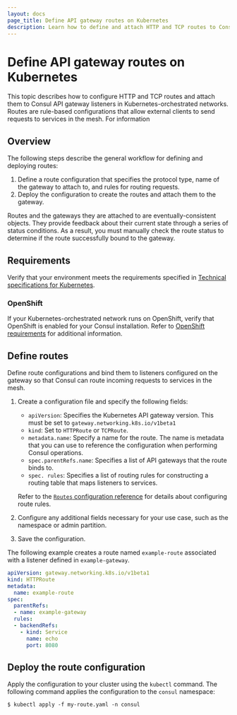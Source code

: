 ```yaml
---
layout: docs
page_title: Define API gateway routes on Kubernetes
description: Learn how to define and attach HTTP and TCP routes to Consul API gateway listeners in Kubernetes-orchestrated networks.
---
```


# Define API gateway routes on Kubernetes

This topic describes how to configure HTTP and TCP routes and attach them to Consul API gateway listeners in Kubernetes-orchestrated networks. Routes are rule-based configurations that allow external clients to send requests to services in the mesh. For information

## Overview

The following steps describe the general workflow for defining and deploying routes:

1. Define a route configuration that specifies the protocol type, name of the gateway to attach to, and rules for routing requests.
1. Deploy the configuration to create the routes and attach them to the gateway.

Routes and the gateways they are attached to are eventually-consistent objects. They provide feedback about their current state through a series of status conditions. As a result, you must manually check the route status to determine if the route successfully bound to the gateway.

## Requirements

Verify that your environment meets the requirements specified in [Technical specifications for Kubernetes](/consul/docs/north-south/api-gateway/k8s/tech-specs).

### OpenShift

If your Kubernetes-orchestrated network runs on OpenShift, verify that OpenShift is enabled for your Consul installation. Refer to [OpenShift requirements](/consul/docs/connect/gateways/api-gateway/tech-specs#openshift-requirements) for additional information.

## Define routes

Define route configurations and bind them to listeners configured on the gateway so that Consul can route incoming requests to services in the mesh.

1. Create a configuration file and specify the following fields:

   - `apiVersion`: Specifies the Kubernetes API gateway version. This must be set to `gateway.networking.k8s.io/v1beta1`
   - `kind`: Set to `HTTPRoute` or `TCPRoute`.
   - `metadata.name`:  Specify a name for the route. The name is metadata that you can use to reference the configuration when performing Consul operations.
   - `spec.parentRefs.name`: Specifies a list of API gateways that the route binds to.
   - `spec. rules`: Specifies a list of routing rules for constructing a routing table that maps listeners to services.

   Refer to the [`Routes` configuration reference](/consul/docs/reference/k8s/api-gateway/routes) for details about configuring route rules.

1. Configure any additional fields necessary for your use case, such as the namespace or admin partition.
1. Save the configuration.

The following example creates a route named `example-route` associated with a listener defined in `example-gateway`.

```yaml
apiVersion: gateway.networking.k8s.io/v1beta1
kind: HTTPRoute
metadata:
  name: example-route
spec:
  parentRefs:
  - name: example-gateway
  rules:
  - backendRefs:
    - kind: Service
      name: echo
      port: 8080
```

## Deploy the route configuration

Apply the configuration to your cluster using the `kubectl` command. The following command applies the configuration to the `consul` namespace:

```shell-session
$ kubectl apply -f my-route.yaml -n consul
```